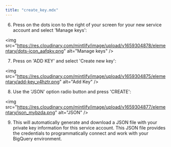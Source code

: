 ```yaml
---
title: "create_key.mdx"
---
```


6. Press on the dots icon to the right of your screen for your new service account and select 'Manage keys':

&lt;img
  src="https://res.cloudinary.com/mintlify/image/upload/v1659304878/elementary/dots-icon_aafqkv.png"
  alt="Manage keys"
/&gt;

7. Press on 'ADD KEY' and select 'Create new key':

&lt;img
  src="https://res.cloudinary.com/mintlify/image/upload/v1659304875/elementary/add-key_v4hztr.png"
  alt="Add Key"
/&gt;

8. Use the 'JSON' option radio button and press 'CREATE':

&lt;img
  src="https://res.cloudinary.com/mintlify/image/upload/v1659304877/elementary/json_mybzda.png"
  alt="JSON"
/&gt;

9. This will automatically generate and download a JSON file with your private key information for this service account.
   This JSON file provides the credentials to programmatically connect and work with your BigQuery environment.
